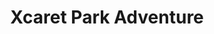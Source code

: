 ---
lang: "en"
title: "Xcaret Park Adventure"
description: "Experience the magic of Xcaret Park, a premier eco-archaeological park in Cancun. From thrilling water activities to cultural exhibits, Xcaret offers a full day of adventure and discovery. Discover the wonders of Xcaret Park, Cancun’s top eco-archaeological attraction. Dive into thrilling water adventures, explore lush jungle trails, and immerse yourself in rich cultural exhibits. Xcaret promises a full day of excitement and exploration, where history and nature converge. Perfect for all ages, this park offers an unforgettable blend of fun, education, and natural beauty."
recommend: "504 recommended"
price: 120
duration: "8 hours"
image:
    src: "/assets/covers/landing-top-things/xcaret-park-cancun-tickets.webp"
    alt: "Xcaret Park Cancun Tickets"
highlights:
-   title: "Natural Wonders:"
    description: "Swim in underground rivers, explore cenotes, and relax on beautiful beaches."
-   title: "Cultural Experiences:"
    description: "Enjoy traditional Mexican performances and visit the park's unique cultural exhibits."
-   title: "Wildlife Encounters:"
    description: "Observe exotic animals like jaguars, turtles, and flamingos."
includes: [
    "Round trip transportation",
    "Access to all park areas and attractions",
    "Use of snorkeling gear",
    "Lunch buffet with vegetarian options",
    "Access to Xcaret's night show “Xcaret México Espectacular”",
    "Lockers and towel rental",
]
---